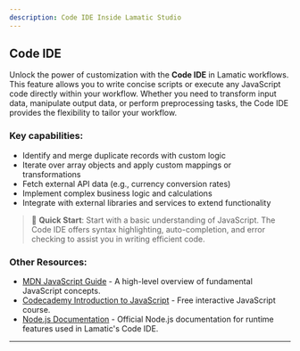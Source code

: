 ```yaml
---
description: Code IDE Inside Lamatic Studio
---
```


## **Code IDE**

Unlock the power of customization with the **Code IDE** in Lamatic workflows. This feature allows you to write concise scripts or execute any JavaScript code directly within your workflow. Whether you need to transform input data, manipulate output data, or perform preprocessing tasks, the Code IDE provides the flexibility to tailor your workflow.

### Key capabilities:
- Identify and merge duplicate records with custom logic
- Iterate over array objects and apply custom mappings or transformations
- Fetch external API data (e.g., currency conversion rates)
- Implement complex business logic and calculations
- Integrate with external libraries and services to extend functionality

> 🚀 **Quick Start**: Start with a basic understanding of JavaScript. The Code IDE offers syntax highlighting, auto-completion, and error checking to assist you in writing efficient code.

### **Other Resources**:
- [MDN JavaScript Guide](https://developer.mozilla.org/en-US/docs/Web/JavaScript/Guide) - A high-level overview of fundamental JavaScript concepts.
- [Codecademy Introduction to JavaScript](https://www.codecademy.com/learn/introduction-to-javascript) - Free interactive JavaScript course.
- [Node.js Documentation](https://nodejs.org/en/docs/) - Official Node.js documentation for runtime features used in Lamatic's Code IDE.

---
